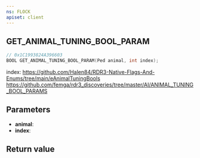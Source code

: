 ```yaml
---
ns: FLOCK
apiset: client
---
```

## GET_ANIMAL_TUNING_BOOL_PARAM

```c
// 0x1C1993824A396603
BOOL GET_ANIMAL_TUNING_BOOL_PARAM(Ped animal, int index);
```

index: https://github.com/Halen84/RDR3-Native-Flags-And-Enums/tree/main/eAnimalTuningBools
https://github.com/femga/rdr3_discoveries/tree/master/AI/ANIMAL_TUNING_BOOL_PARAMS

## Parameters
* **animal**:
* **index**:

## Return value